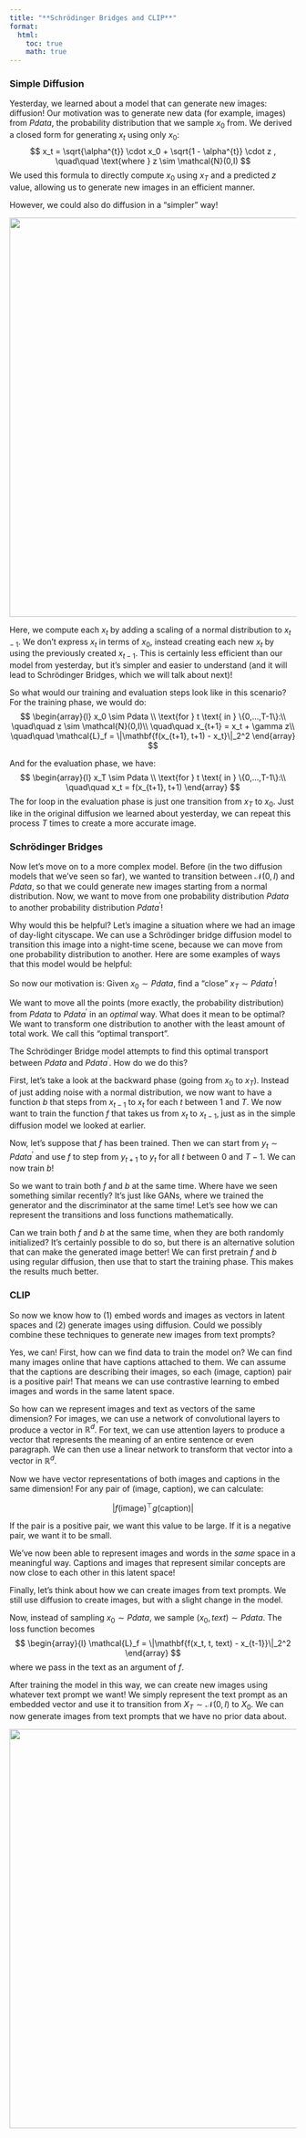 ```yaml
---
title: "**Schrödinger Bridges and CLIP**"
format:
  html:
    toc: true
    math: true
---
```


### Simple Diffusion

Yesterday, we learned about a model that can generate new images: diffusion! 
Our motivation was to generate new data (for example, images) from $Pdata$, the probability distribution that we sample $x_0$ from. 
We derived a closed form for generating $x_t$ using only $x_0$:
$$
x_t = \sqrt{\alpha^{t}} \cdot x_0 + \sqrt{1 - \alpha^{t}} \cdot z , \quad\quad \text{where } z \sim \mathcal{N}(0,I)
$$
We used this formula to directly compute $x_0$ using $x_T$ and a predicted $z$ value, allowing us to generate new images in an efficient manner.

However, we could also do diffusion in a "simpler" way!

<center><img src="images/SimpleDiffusion.pdf" width="700"></center>

Here, we compute each $x_t$ by adding a scaling of a normal distribution to $x_{t-1}$. 
We don't express $x_t$ in terms of $x_0$, instead creating each new $x_t$ by using the previously created $x_{t-1}$. 
This is certainly less efficient than our model from yesterday, but it's simpler and easier to understand (and it will lead to Schrödinger Bridges, which we will talk about next)!

So what would our training and evaluation steps look like in this scenario?
For the training phase, we would do: 
$$
\begin{array}{l}
x_0 \sim Pdata \\
\text{for } t \text{ in } \{0,...,T-1\}:\\
\quad\quad z \sim \mathcal{N}(0,I)\\
\quad\quad x_{t+1} = x_t + \gamma z\\
\quad\quad \mathcal{L}_f = \|\mathbf{f(x_{t+1}, t+1) - x_t}\|_2^2
\end{array}
$$

And for the evaluation phase, we have:
$$
\begin{array}{l}
x_T \sim Pdata \\
\text{for } t \text{ in } \{0,...,T-1\}:\\
\quad\quad x_t = f(x_{t+1}, t+1)
\end{array}
$$
The for loop in the evaluation phase is just one transition from $x_T$ to $x_0$. Just like in the original diffusion we learned about yesterday, we can repeat this process $T$ times to create a more accurate image. 



### Schrödinger Bridges

Now let's move on to a more complex model. 
Before (in the two diffusion models that we've seen so far), we wanted to transition between $\mathcal{N}(0,I)$ and $Pdata$, so that we could generate new images starting from a normal distribution. 
Now, we want to move from one probability distribution $Pdata$ to another probability distribution $Pdata^{\prime}$! 

Why would this be helpful? 
Let's imagine a situation where we had an image of day-light cityscape. 
We can use a Schrödinger bridge diffusion model to transition this image into a night-time scene, because we can move from one probability distribution to another. 
Here are some examples of ways that this model would be helpful:


\begin{array}{c@{\hspace{8pt}\leftrightarrow\hspace{8pt}}c@{\hspace{8pt}}c}
    \mathbf{Pdata^{\prime}} & \mathbf{Pdata} & \text{Explanation}\\
    \hline
    \text{day} & \text{night} & \text{turning a day scene into a night scene}\\
    \text{blurry} & \text{clear} & \text{turning a blurry image into a clear one}\\
    \text{realistic} & \text{comic} & \text{turning a realistic image into a comic-style image}\\
    \text{cat} & \text{dog} & \text{morphing a cat into a dog with similar features}\\
\end{array}

So now our motivation is: Given $x_0 \sim Pdata$, find a "close" $x_T \sim Pdata^{\prime}$!

<!-- image of optimal transport-->

We want to move all the points (more exactly, the probability distribution) from $Pdata$ to $Pdata^{\prime}$ in an $\textit{optimal}$ way. 
What does it mean to be optimal? 
We want to transform one distribution to another with the least amount of total work. 
We call this "optimal transport".

The Schrödinger Bridge model attempts to find this optimal transport between $Pdata$ and $Pdata^{\prime}$. 
How do we do this?

<!-- image of schrodinger-->

First, let's take a look at the backward phase (going from $x_0$ to $x_T$). 
Instead of just adding noise with a normal distribution, we now want to have a function $b$ that steps from $x_{t-1}$ to $x_t$ for each $t$ between $1$ and $T$. 
We now want to train the function $f$ that takes us from $x_t$ to $x_{t-1}$, just as in the simple diffusion model we looked at earlier. 

Now, let's suppose that $f$ has been trained. Then we can start from $y_t \sim Pdata^{\prime}$ and use $f$ to step from $y_{t+1}$ to $y_t$ for all $t$ between $0$ and $T-1$. 
We can now train $b$!

So we want to train both $f$ and $b$ at the same time. Where have we seen something similar recently?
It's just like GANs, where we trained the generator and the discriminator at the same time!
Let's see how we can represent the transitions and loss functions mathematically.

\begin{array}{l}
x_{t+1} = x_t + \gamma z + b(x_t, t), \quad\quad \text{where } z \sim \mathcal{N}(0,I) \\
\mathcal{L}_f = \|\mathbf{f(x_{t+1}, t+1) - x_t}\|_2^2 \\\\

y_{t-1} = y_t + \gamma z + f(y_t, t), \quad\quad \text{where } z \sim \mathcal{N}(0,I) \\
\mathcal{L}_b = \|\mathbf{b(y_{t-1}, t-1) - y_t}\|_2^2
\end{array}

Can we train both $f$ and $b$ at the same time, when they are both randomly initialized? 
It's certainly possible to do so, but there is an alternative solution that can make the generated image better!
We can first pretrain $f$ and $b$ using regular diffusion, then use that to start the training phase. 
This makes the results much better.

### CLIP

So now we know how to (1) embed words and images as vectors in latent spaces and (2) generate images using diffusion.
Could we possibly combine these techniques to generate new images from text prompts? 

Yes, we can! 
First, how can we find data to train the model on?
We can find many images online that have captions attached to them. 
We can assume that the captions are describing their images, so each (image, caption) pair is a positive pair!
That means we can use contrastive learning to embed images and words in the same latent space.

So how can we represent images and text as vectors of the same dimension? 
For images, we can use a network of convolutional layers to produce a vector in $\mathbb{R}^d$. 
For text, we can use attention layers to produce a vector that represents the meaning of an entire sentence or even paragraph. 
We can then use a linear network to transform that vector into a vector in $\mathbb{R}^d$.

Now we have vector representations of both images and captions in the same dimension! 
For any pair of (image, caption), we can calculate:

$$
| f(\text{image})^\top g(\text{caption}) |
$$

If the pair is a positive pair, we want this value to be large. If it is a negative pair, we want it to be small.

We've now been able to represent images and words in the $\textit{same}$ space in a meaningful way. Captions and images that represent similar concepts are now close to each other in this latent space!

Finally, let's think about how we can create images from text prompts.
We still use diffusion to create images, but with a slight change in the model. 

<!-- image of clip-->

Now, instead of sampling $x_0 \sim Pdata$, we sample $(x_0, text) \sim Pdata$. 
The loss function becomes
$$
\begin{array}{l}
\mathcal{L}_f = \|\mathbf{f(x_t, t, text) - x_{t-1}}\|_2^2
\end{array}
$$
where we pass in the text as an argument of $f$. 

After training the model in this way, we can create new images using whatever text prompt we want!
We simply represent the text prompt as an embedded vector and use it to transition from $X_T \sim \mathcal{N}(0,I)$ to $X_0$.
We can now generate images from text prompts that we have no prior data about.

<center><img src="images/regression_1d.pdf" width="700"></center>

